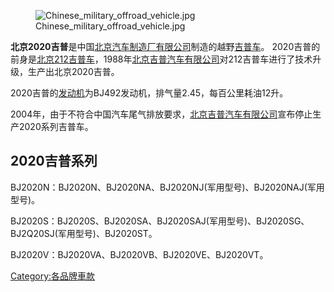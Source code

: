 {{unreferenced|time=2018-09-12T12:25:38+00:00}}
[[File:Chinese_military_offroad_vehicle.jpg|thumb]]

'''北京2020吉普'''是中国[[北京汽车制造厂有限公司|北京汽车制造厂有限公司]]制造的越野[[吉普车|吉普车]]。
2020吉普的前身是[[北京212吉普车|北京212吉普车]]，1988年[[北京吉普汽车有限公司|北京吉普汽车有限公司]]对212吉普车进行了技术升级，生产出北京2020吉普。

2020吉普的[[发动机|发动机]]为BJ492发动机，排气量2.45，每百公里耗油12升。

2004年，由于不符合中国汽车尾气排放要求，[[北京吉普汽车有限公司|北京吉普汽车有限公司]]宣布停止生产2020系列吉普车。

== 2020吉普系列 ==
BJ2020N：BJ2020N、BJ2020NA、BJ2020NJ(军用型号)、BJ2020NAJ(军用型号)。

BJ2020S：BJ2020S、BJ2020SA、BJ2020SAJ(军用型号)、BJ2020SG、BJ2Q20SJ(军用型号)、BJ2020ST。

BJ2020V：BJ2020VA、BJ2020VB、BJ2020VE、BJ2020VT。

[[Category:各品牌車款|Category:各品牌車款]]